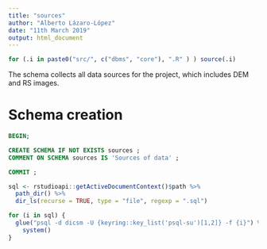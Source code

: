 ```yaml
---
title: "sources"
author: "Alberto Lázaro-López"
date: "11th March 2019"
output: html_document
---
```


```r
for (.i in paste0("src/", c("dbms", "core"), ".R" ) ) source(.i)
```
The schema collects all data sources for the project, which includes DEM and RS images.

# Schema creation 

```sql
BEGIN; 

CREATE SCHEMA IF NOT EXISTS sources ;
COMMENT ON SCHEMA sources IS 'Sources of data' ;

COMMIT ;
```

```r
sql <- rstudioapi::getActiveDocumentContext()$path %>% 
  path_dir() %>% 
  dir_ls(recurse = TRUE, type = "file", regexp = ".sql")

for (i in sql) {
  glue("psql -d dicsm -U {keyring::key_list('psql-su')[1,2]} -f {i}") %>% 
    system()
}
```

